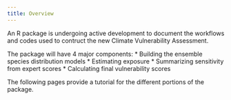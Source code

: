 ```yaml
---
title: Overview
---
```


An R package is undergoing active development to document the workflows and codes used to contruct the new Climate Vulnerability Assessment. 

The package will have 4 major components: 
* Building the ensemble species distribution models 
* Estimating exposure 
* Summarizing sensitivity from expert scores 
* Calculating final vulnerability scores 

The following pages provide a tutorial for the different portions of the package. 
